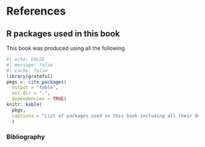 # References  {.unnumbered}

## R packages used in this book {.unnumbered}

This book was produced using all the following

```r
#| echo: FALSE
#| message: false
#| cache: false
library(grateful)
pkgs <- cite_packages(
  output = "table",
  out.dir = ".",
  dependencies = TRUE)
knitr::kable(
  pkgs,
  captions = "List of packages used in this book including all their dependencies"
  )
```

### Bibliography  {.unnumbered}

::: {#refs}
:::

